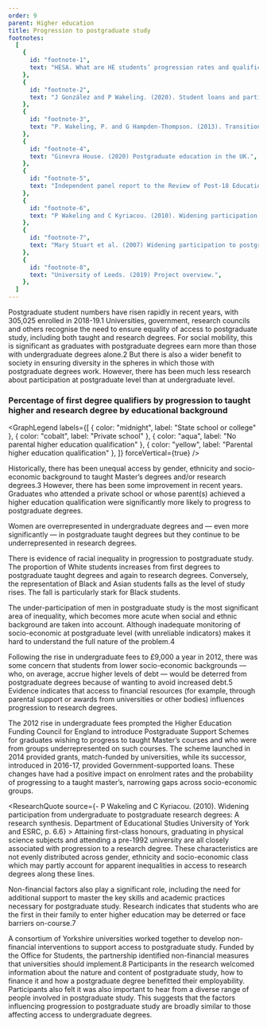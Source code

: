 ```yaml
---
order: 9
parent: Higher education
title: Progression to postgraduate study
footnotes:
  [
    {
      id: "footnote-1",
      text: "HESA. What are HE students’ progression rates and qualifications?",
    },
    {
      id: "footnote-2",
      text: "J González and P Wakeling. (2020). Student loans and participation in postgraduate education: the case of English master’s loans. Wakeling, P. and Kyriacou, C. (2010). Widening participation from undergraduate to postgraduate research degrees:  A research synthesis. Department of Educational Studies University of York and ESRC.",
    },
    {
      id: "footnote-3",
      text: "P. Wakeling, P. and G Hampden-Thompson. (2013). Transition to higher degrees across the UK: An analysis of national, institutional and individual differences.  Higher Education Academy.",
    },
    {
      id: "footnote-4",
      text: "Ginevra House. (2020) Postgraduate education in the UK.",
    },
    {
      id: "footnote-5",
      text: "Independent panel report to the Review of Post-18 Education and Funding [The Augar Report]. (May 2019).",
    },
    {
      id: "footnote-6",
      text: "P Wakeling and C Kyriacou. (2010). Widening participation from undergraduate to postgraduate research degrees:  A research synthesis. Department of Educational Studies University of York and ESRC, p. 6.",
    },
    {
      id: "footnote-7",
      text: "Mary Stuart et al. (2007) Widening participation to postgraduate study. Higher Education Academy.",
    },
    {
      id: "footnote-8",
      text: "University of Leeds. (2019) Project overview.",
    },
  ]
---
```



Postgraduate student numbers have risen rapidly in recent years, with 305,025
enrolled in 2018-19.<FootnoteLink
linkId="footnote-1">1</FootnoteLink> Universities, government, research councils
and others recognise the need to ensure equality of access to postgraduate
study, including both taught and research degrees. For social mobility, this is
significant as graduates with postgraduate degrees earn more than those with
undergraduate degrees alone.<FootnoteLink
linkId="footnote-2">2</FootnoteLink> But there is also a wider benefit to society
in ensuring diversity in the spheres in which those with postgraduate degrees
work. However, there has been much less research about participation at
postgraduate level than at undergraduate level.

<ResearchImage imageName="progression-to-postgraduate-study.jpg" objectPosition="left"/>

<div>

  ### Percentage of first degree qualifiers by progression to taught higher and research degree by educational background

  <GraphLegend
    labels={[
      { color: "midnight", label: "State school or college" },
      { color: "cobalt", label: "Private school" },
      { color: "aqua", label: "No parental higher education qualification" },
      { color: "yellow", label: "Parental higher education qualification" },
    ]}
    forceVertical={true}
  />

  <PostgraduateStudyGraphSVG />
</div>

<div>

Historically, there has been unequal access by gender, ethnicity and
socio-economic background to taught Master’s degrees and/or research
degrees.<FootnoteLink linkId="footnote-3">3</FootnoteLink> However, there has
been some improvement in recent years. Graduates who attended a private school
or whose parent(s) achieved a higher education qualification were significantly
more likely to progress to postgraduate degrees.

Women are overrepresented in undergraduate degrees and — even more significantly
— in postgraduate taught degrees but they continue to be underrepresented in
research degrees.

There is evidence of racial inequality in progression to postgraduate study. The
proportion of White students increases from first degrees to postgraduate taught
degrees and again to research degrees. Conversely, the representation of Black
and Asian students falls as the level of study rises. The fall is particularly
stark for Black students.

</div>

<div>

The under-participation of men in postgraduate study is the most significant
area of inequality, which becomes more acute when social and ethnic background
are taken into account. Although inadequate monitoring of socio-economic at
postgraduate level (with unreliable indicators) makes it hard to understand the
full nature of the problem.<FootnoteLink linkId="footnote-4">4</FootnoteLink>

Following the rise in undergraduate fees to £9,000 a year in 2012, there was
some concern that students from lower socio-economic backgrounds — who, on
average, accrue higher levels of debt — would be deterred from postgraduate
degrees because of wanting to avoid increased debt.<FootnoteLink
linkId="footnote-5">5</FootnoteLink> Evidence indicates that access to financial
resources (for example, through parental support or awards from universities or
other bodies) influences progression to research degrees.

</div>

The 2012 rise in undergraduate fees prompted the Higher Education Funding
Council for England to introduce Postgraduate Support Schemes for graduates
wishing to progress to taught Master’s courses and who were from groups
underrepresented on such courses. The scheme launched in 2014 provided grants,
match-funded by universities, while its successor, introduced in 2016-17,
provided Government-supported loans. These changes have had a positive impact on
enrolment rates and the probability of progressing to a taught master’s,
narrowing gaps across socio-economic groups.

<ResearchQuote
  source={<span>- P Wakeling and C Kyriacou. (2010). Widening
participation from undergraduate to postgraduate research degrees:  A research
synthesis. Department of Educational Studies University of York and ESRC, p.
6.<FootnoteLink linkId="footnote-6">6</FootnoteLink></span>} >
  Attaining first-class honours, graduating in physical science subjects and
  attending a pre-1992 university are all closely associated with progression to
  a research degree. These characteristics are not evenly distributed across
  gender, ethnicity and socio-economic class which may partly account for
  apparent inequalities in access to research degrees along these lines.
</ResearchQuote>

Non-financial factors also play a significant role, including the need for
additional support to master the key skills and academic practices necessary for
postgraduate study. Research indicates that students who are the first in their
family to enter higher education may be deterred or face barriers
on-course.<FootnoteLink linkId="footnote-7">7</FootnoteLink>

A consortium of Yorkshire universities worked together to develop non-financial
interventions to support access to postgraduate study. Funded by the Office for
Students, the partnership identified non-financial measures that universities
should implement.<FootnoteLink linkId="footnote-8">8</FootnoteLink> Participants
in the research welcomed information about the nature and content of
postgraduate study, how to finance it and how a postgraduate degree benefitted
their employability. Participants also felt it was also important to hear from a
diverse range of people involved in postgraduate study. This suggests that the
factors influencing progression to postgraduate study are broadly similar to
those affecting access to undergraduate degrees.
